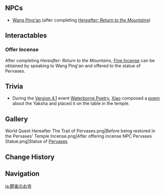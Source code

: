 {{Location Infobox
|image        = <gallery>
Pervases' Temple.png|In-game
Point of Interest Pervases' Temple Map Location.png|Map
</gallery>
|type         = Point of Interest
|region       = Liyue
|area         = Lisha
|subarea      = 
}}
{{Location Intro|description=<p>{{If Self|Pervases' Temple|It|Pervases' Temple}} is a temple dedicated to the deceased [[Yaksha]], [[Pervases]], and contains a statue dedicated to him. It originally appears as a dilapidated house, before being restored upon the completion of the {{Quest|Hereafter: All is Well}}.</p>}}

==NPCs==
* [[Wang Ping'an]] (after completing ''[[Hereafter: Return to the Mountains]]'')

==Interactables==
===Offer Incense===
After completing ''Hereafter: Return to the Mountains'', [[Fine Incense]] can be obtained by speaking to Wang Ping'an and offered to the statue of Pervases.
<!--
==Descriptions==
{{Description|}}

==Lore==
-->
==Trivia==
* During the [[Version 4.1]] event [[Waterborne Poetry]], [[Xiao]] composed a [[Waterborne Poetry/Story#Xiao's Poem|poem]] about the Yaksha and placed it on the table in the temple.

==Gallery==
<gallery>
World Quest Hereafter The Trail of Pervases.png|Before being restored in the {{Quest|Hereafter: All is Well}}
Pervases' Temple Incense.png|After offering incense
NPC Pervases Statue.png|Statue of [[Pervases]]
</gallery>
<!--
==Video Guides==
{{EVT
|video   = 
|caption = 
}}
--><!--
==Other Languages==
{{Other Languages
|en      = {{subst:#titleparts:{{subst:PAGENAME}}}}
|zhs     = 
|zhs_rm  = 
|zht     = 
|zht_rm  = 
|zh_tl   = 
|ja      = 
|ja_rm   = 
|ja_tl   = 
|ko      = 
|ko_rm   = 
|ko_tl   = 
|es      = 
|es_tl   = 
|fr      = 
|fr_tl   = 
|ru      = 
|ru_tl   = 
|th      = 
|th_rm   = 
|th_tl   = 
|vi      = 
|vi_tl   = 
|de      = 
|de_tl   = 
|id      = 
|id_tl   = 
|pt      = 
|pt_tl   = 
|tr      = 
|tr_tl   = 
|it      = 
|it_tl   = 
}}
-->

==Change History==
{{Change History|1.0}}

==Navigation==
{{PoI Navbox|Liyue}}

[[ja:銅雀のお寺]]
